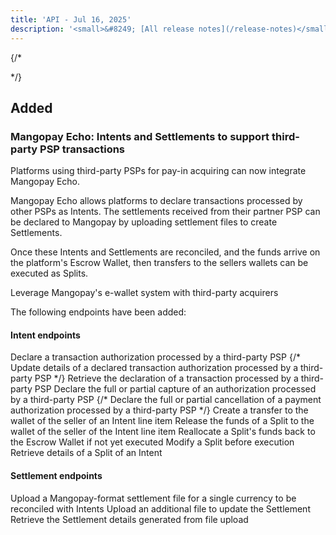 ```yaml
---
title: 'API - Jul 16, 2025'  
description: '<small>&#8249; [All release notes](/release-notes)</small>'
---
```


{/* <div class="release-notes-page"> */}

## <span class="pill pill-green">Added</span>

### Mangopay Echo: Intents and Settlements to support third-party PSP transactions

Platforms using third-party PSPs for pay-in acquiring can now integrate Mangopay Echo. 

Mangopay Echo allows platforms to declare transactions processed by other PSPs as Intents. The settlements received from their partner PSP can be declared to Mangopay by uploading settlement files to create Settlements. 

Once these Intents and Settlements are reconciled, and the funds arrive on the platform's Escrow Wallet, then transfers to the sellers wallets can be executed as Splits. 

<CardGroup cols={1}>
<Card title="Mangopay Echo" href="/guides/echo">
Leverage Mangopay's e-wallet system with third-party acquirers
</Card>
</CardGroup>

The following endpoints have been added: 

#### Intent endpoints 

<CardGroup cols={1}>
<Card title="POST Create an Intent" href="/api-reference/intents/create-intent">
Declare a transaction authorization processed by a third-party PSP
</Card>
{/* <Card title="PUT Update an Intent" href="/api-reference/intents/update-intent">
Update details of a declared transaction authorization processed by a third-party PSP
</Card> */}
<Card title="GET View an Intent" href="/api-reference/intents/view-intent">
Retrieve the declaration of a transaction processed by a third-party PSP
</Card>
<Card title="POST Create a Capture of an Intent" href="/api-reference/intents/create-intent-capture">
Declare the full or partial capture of an authorization processed by a third-party PSP
</Card>
{/* <Card title="PUT Create a Cancel of an Intent" href="/api-reference/intents/cancel-intent">
Declare the full or partial cancellation of a payment authorization processed by a third-party PSP
</Card> */}
</CardGroup>

<CardGroup cols={1}>
<Card title="POST Create a Split of an Intent" href="/api-reference/intents/create-intent-split">
Create a transfer to the wallet of the seller of an Intent line item
</Card>
<Card title="POST Execute a Split of an Intent" href="/api-reference/intents/execute-intent-split">
Release the funds of a Split to the wallet of the seller of the Intent line item
</Card>
<Card title="POST Reverse a Split of an Intent" href="/api-reference/intents/reverse-intent-split">
Reallocate a Split's funds back to the Escrow Wallet if not yet executed
</Card>
<Card title="PUT Update a Split of an Intent" href="/api-reference/intents/update-intent-split">
Modify a Split before execution
</Card>
<Card title="GET View a Split of an Intent" href="/api-reference/intents/view-intent-split">
Retrieve details of a Split of an Intent
</Card>
</CardGroup>

#### Settlement endpoints

<CardGroup cols={1}>
<Card title="POST Create a Settlement" href="/api-reference/settlements/create-settlement">
Upload a Mangopay-format settlement file for a single currency to be reconciled with Intents
</Card>
<Card title="PUT Update a Settlement" href="/api-reference/settlements/update-settlement">
Upload an additional file to update the Settlement
</Card>
<Card title="GET View a Settlement" href="/api-reference/settlements/view-settlement">
Retrieve the Settlement details generated from file upload
</Card>
</CardGroup>

